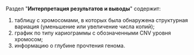 
<CNVReportResult samples="в исследованном образце" />

Раздел "**Интерпретация результатов и выводы**" содержит:

1. таблицу с хромосомами, в которых была обнаружена структурная вариация (уменьшение или увеличение числа копий);
2. график по типу кариограммы с обозначенными CNV уровня хромосом;
3. информацию о глубине прочтения генома.